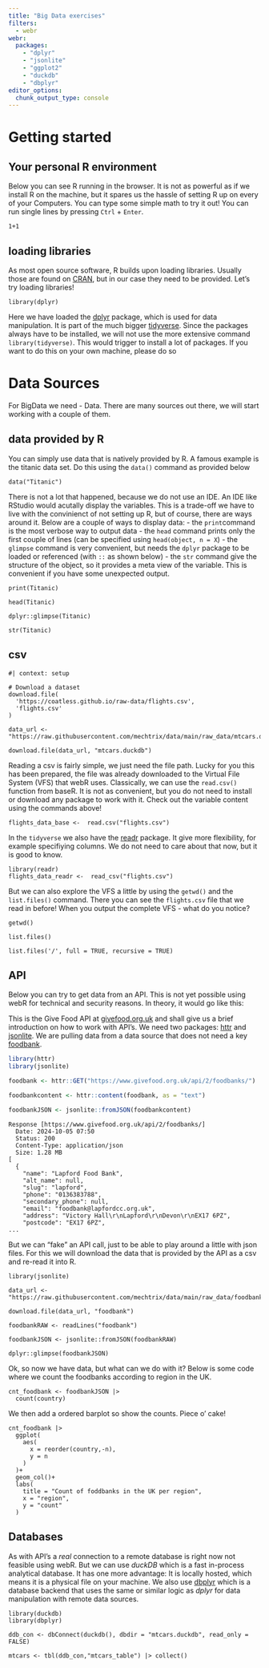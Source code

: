 ```yaml
---
title: "Big Data exercises"
filters: 
  - webr
webr:
  packages: 
    - "dplyr"
    - "jsonlite"
    - "ggplot2"
    - "duckdb"
    - "dbplyr"
editor_options: 
  chunk_output_type: console
---
```


# Getting started

## Your personal R environment

Below you can see R running in the browser. 
It is not as powerful as if we install R on the machine, but it spares us the hassle of setting R up on every of your Computers.
You can type some simple math to try it out!
You can run single lines by pressing `Ctrl` + `Enter`.

```webr-r
1+1
```

## loading libraries

As most open source software, R builds upon loading libraries. 
Usually those are found on [CRAN](https://cran.r-project.org/), but in our case they need to be provided.
Let's try loading libraries!

```webr-r
library(dplyr)
```

Here we have loaded the [dplyr](https://dplyr.tidyverse.org/) package, which is used for data manipulation.
It is part of the much bigger [tidyverse](https://www.tidyverse.org/).
Since the packages always have to be installed, we will not use the more extensive command `library(tidyverse)`.
This would trigger to install a lot of packages.
If you want to do this on your own machine, please do so

# Data Sources

For BigData we need - Data.
There are many sources out there, we will start working with a couple of them.

## data provided by R

You can simply use data that is natively provided by R.
A famous example is the titanic data set.
Do this using the `data()` command as provided below

```webr-r

data("Titanic")

```

There is not a lot that happened, because we do not use an IDE.
An IDE like RStudio would acutally display the variables.
This is a trade-off we have to live with the convinienct of not setting up R, but of course, there are ways around it.
Below are a couple of ways to display data:
- the `print`command is the most verbose way to output data
- the `head` command prints only the first couple of lines (can be specified using `head(object, n = X`)
- the `glimpse` command is very convenient, but needs the `dplyr` package to be loaded or referenced (with `::` as shown below)
- the `str` command give the structure of the object, so it provides a meta view of the variable. This is convenient if you have some unexpected output.

```webr-r
print(Titanic)
```


```webr-r
head(Titanic)
```


```webr-r
dplyr::glimpse(Titanic)
```


```webr-r
str(Titanic)
```


## csv

```webr-r

#| context: setup

# Download a dataset
download.file(
  'https://coatless.github.io/raw-data/flights.csv',
  'flights.csv'
)

data_url <- "https://raw.githubusercontent.com/mechtrix/data/main/raw_data/mtcars.duckdb"

download.file(data_url, "mtcars.duckdb")

```

Reading a csv is fairly simple, we just need the file path.
Lucky for you this has been prepared, the file was already downloaded to the Virtual File System (VFS) that webR uses.
Classically, we can use the `read.csv()` function from baseR.
It is not as convenient, but you do not need to install or download any package to work with it.
Check out the variable content using the commands above!

```webr-r
flights_data_base <-  read.csv("flights.csv")
```

In the `tidyverse` we also have the [readr](https://readr.tidyverse.org/) package. 
It give more flexibility, for example specifiying columns.
We do not need to care about that now, but it is good to know.

```webr-r
library(readr)
flights_data_readr <-  read_csv("flights.csv")

```

But we can also explore the VFS a little by using the `getwd()` and the `list.files()` command.
There you can see the `flights.csv` file that we read in before!
When you output the complete VFS - what do you notice?

```webr-r
getwd()

list.files()

list.files('/', full = TRUE, recursive = TRUE)

```

## API

Below you can try to get data from an API.
This is not yet possible using webR for technical and security reasons. 
In theory, it would go like this:

This is the Give Food API at [givefood.org.uk](https://www.givefood.org.uk/api/2/docs/) and shall give us a brief introduction on how to work with API's.
We need two packages: [httr](https://CRAN.R-project.org/package=httr) and [jsonlite](https://CRAN.R-project.org/package=jsonlite).
We are pulling data from a data source that does not need a key [foodbank](https://www.givefood.org.uk/api/2/docs/).

```r

library(httr)
library(jsonlite)

foodbank <- httr::GET("https://www.givefood.org.uk/api/2/foodbanks/")

foodbankcontent <- httr::content(foodbank, as = "text")

foodbankJSON <- jsonlite::fromJSON(foodbankcontent)

```

```
Response [https://www.givefood.org.uk/api/2/foodbanks/]
  Date: 2024-10-05 07:50
  Status: 200
  Content-Type: application/json
  Size: 1.28 MB
[
  {
    "name": "Lapford Food Bank",
    "alt_name": null,
    "slug": "lapford",
    "phone": "0136383788",
    "secondary_phone": null,
    "email": "foodbank@lapfordcc.org.uk",
    "address": "Victory Hall\r\nLapford\r\nDevon\r\nEX17 6PZ",
    "postcode": "EX17 6PZ",
...
```

But we can "fake" an API call, just to be able to play around a little with json files.
For this we will download the data that is provided by the API as a csv and re-read it into R.

```webr-r
library(jsonlite)

data_url <- "https://raw.githubusercontent.com/mechtrix/data/main/raw_data/foodbank"

download.file(data_url, "foodbank")

foodbankRAW <- readLines("foodbank")

foodbankJSON <- jsonlite::fromJSON(foodbankRAW)

dplyr::glimpse(foodbankJSON)

```

Ok, so now we have data, but what can we do with it?
Below is some code where we count the foodbanks according to region in the UK.

```webr-r
cnt_foodbank <- foodbankJSON |> 
  count(country)
```

We then add a ordered barplot so show the counts.
Piece o' cake!

```webr-r
cnt_foodbank |> 
  ggplot(
    aes(
      x = reorder(country,-n),
      y = n
    )
  )+
  geom_col()+
  labs(
    title = "Count of foddbanks in the UK per region",
    x = "region",
    y = "count"
  )

```

## Databases

As with API's a *real* connection to a remote database is right now not feasible using webR.
But we can use *duckDB* which is a fast in-process analytical database.
It has one more advantage: It is locally hosted, which means it is a physical file on your machine.
We also use [dbplyr](https://dbplyr.tidyverse.org/) which is a database backend that uses the same or similar logic as *dplyr* for data manipulation with remote data sources.

```webr-r
library(duckdb)
library(dbplyr)

ddb_con <- dbConnect(duckdb(), dbdir = "mtcars.duckdb", read_only = FALSE)

mtcars <- tbl(ddb_con,"mtcars_table") |> collect()


```

